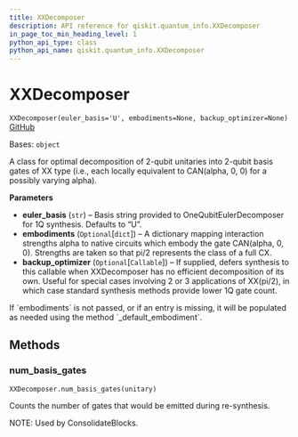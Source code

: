```yaml
---
title: XXDecomposer
description: API reference for qiskit.quantum_info.XXDecomposer
in_page_toc_min_heading_level: 1
python_api_type: class
python_api_name: qiskit.quantum_info.XXDecomposer
---
```


# XXDecomposer

<span id="qiskit.quantum_info.XXDecomposer" />

`XXDecomposer(euler_basis='U', embodiments=None, backup_optimizer=None)` [GitHub](https://github.com/qiskit/qiskit/tree/stable/0.22/qiskit/quantum_info/synthesis/xx_decompose/decomposer.py "view source code")

Bases: `object`

A class for optimal decomposition of 2-qubit unitaries into 2-qubit basis gates of XX type (i.e., each locally equivalent to CAN(alpha, 0, 0) for a possibly varying alpha).

**Parameters**

*   **euler\_basis** (`str`) – Basis string provided to OneQubitEulerDecomposer for 1Q synthesis. Defaults to “U”.
*   **embodiments** (`Optional`\[`dict`]) – A dictionary mapping interaction strengths alpha to native circuits which embody the gate CAN(alpha, 0, 0). Strengths are taken so that pi/2 represents the class of a full CX.
*   **backup\_optimizer** (`Optional`\[`Callable`]) – If supplied, defers synthesis to this callable when XXDecomposer has no efficient decomposition of its own. Useful for special cases involving 2 or 3 applications of XX(pi/2), in which case standard synthesis methods provide lower 1Q gate count.

<Admonition title="Note" type="note">
  If `embodiments` is not passed, or if an entry is missing, it will be populated as needed using the method `_default_embodiment`.
</Admonition>

## Methods

### num\_basis\_gates

<span id="qiskit.quantum_info.XXDecomposer.num_basis_gates" />

`XXDecomposer.num_basis_gates(unitary)`

Counts the number of gates that would be emitted during re-synthesis.

NOTE: Used by ConsolidateBlocks.

